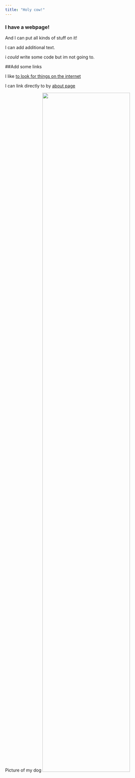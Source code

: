 ```yaml
---
title: "Holy cow!"
---
```


### I have a webpage!

And I can put all kinds of stuff on it!

I can add additional text. 

i *could* write some code but im not going to. 

##Add some links

I like [to look for things on the internet](https://www.google.com)

I can link directly to by [about page](about.html)

Picture of my dog
<img src="images/tempy.png" style="width:75%">
